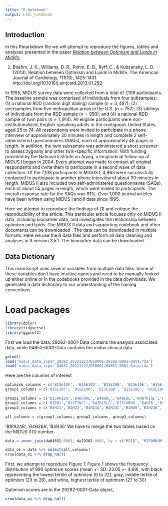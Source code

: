 ```yaml
---
title: "R Notebook"
output: html_notebook
---
```



## Introduction
In this Rmarkdown file we will attempt to reproduce the figures, tables and analyses presented in the paper [_Relation between Optimism and Lipids in Midlife_.](https://www.ajconline.org/article/S0002-9149(13)00388-3/pdf)

1. Boehm, J. K., Williams, D. R., Rimm, E. B., Ryff, C., & Kubzansky, L. D. (2013). Relation between Optimism and Lipids in Midlife. The American Journal of Cardiology, 111(10), 1425-1431.
http://doi.org/10.1016/j.amjcard.2013.01.292

In 1995, MIDUS survey data were collected from a total of 7,108 participants. The baseline sample was comprised of individuals from four subsamples: (1) a national RDD (random digit dialing) sample ($n = 3,487$); (2) oversamples from five metropolitan areas in the U.S. ($n = 757$); (3) siblings of individuals from the RDD sample ($n = 950$); and (4) a national RDD sample of twin pairs ($n = 1,914$). All eligible participants were non-institutionalized, English-speaking adults in the contiguous United States, aged 25 to 74. All respondents were invited to participate in a phone interview of approximately 30 minutes in length and complete 2 self-administered questionnaires (SAQs), each of approximately 45 pages in length. In addition, the twin subsample was administered a short screener to assess zygosity and other twin-specific information. With funding provided by the National Institute on Aging, a longitudinal follow-up of MIDUS I began in 2004. Every attempt was made to contact all original respondents and invite them to participate in a second wave of data collection. Of the 7,108 participants in MIDUS I, 4,963 were successfully contacted to participate in another phone interview of about 30 minutes in length. MIDUS II also included two self-administered questionnaires (SAQs), each of about 55 pages in length, which were mailed to participants. The overall response rate for the SAQs was 81\%. Over 1,000 journal articles have been written using MIDUS I and II data since 1995.

Here we attempt to reproduce the findings of [1] and critique the reproducibility of the article. This particular article focuses only on MIDUS II data, including biomarker data, and investigates the relationship between optimism and lipids. The MIDUS II data and supporting codebook and other documents can be downloaded \href{https://www.icpsr.umich.edu/icpsrweb/ICPSR/studies/4652?archive=ICPSR&q=MIDUS+}{here}. The data can be downloaded in multiple formats. Here we use the R data files and perform all data cleaning and analyses in R version 3.5.1. The biomarker data can be downloaded \href{https://www.icpsr.umich.edu/icpsrweb/NACDA/studies/29282}{here}.

## Data Dictionary
This manuscript uses several variables from multiple data files. Some of these variables don't have intuitive names and need to be manually looked up either online or in the codebooks provided in the data downloads. We generated a data dictionary to our understanding of the naming conventions.

# Load packages
```r
library(dplyr)
library(tidyverse)
library(ggplot2)
```

First we load the data. 29282-0001-Data contains the analysis associated data, 
while 04652-0001-Data contains the midus clinical data
```r
getwd()
load('midus_data_icpsr_29282_20221222/DS0001/29282-0001-Data.rda')
load('midus_data_icpsr_04652_20221222/DS0001/04652-0001-Data.rda')
```

Here are the columns of interest
```r
optimism_columns = c('B1SE10F', 'B1SE10D', 'B1SE10B', 'B1SE10E', 'B1SE10C', 'B1SE10A')
group1_columns = c('B1SE10F', 'B1SE10D', 'B1SE10B', 'B1SE10E', 'B1SE10C', 'B1SE10A','B4BCHOL','B4BHDL','B4BLDL','B4BTRIGL','B1PAGE_M2','B1PRSEX','B1PF7A')

group1_columns = c('B1SORIEN','B4BCHOL','B4BHDL','B4BLDL','B4BTRIGL','B1PAGE_M2','B1PRSEX','B1PF7A')
group2_columns = c('B1PB1','B1STINC1','B4ZB1SLG','B1SCHROX','B4H26','B4H33','B4H25','B4PBMI','B1SNEGAF')
group3_columns = c('B4H21','B4H22','B4H23A','B4H23C','B4H20','B4H23B','B4H24')

all_columns = c(group1_columns, group2_columns, group3_columns)
```
'B1PA24B', 'B4H26A', 'B4H36'
We have to merge the two tables based on the MIDUS II ID number

```r
data = inner_join(da04652.0001, da29282.0001, by = c("M2ID", "M2FAMNUM"),suffix = c('','.2'))
```

```r
data_oi = data %>% select(all_columns)
nrow(data_oi %>% drop_na())
```


First, we attempt to reproduce Figure 1. 
Figure 1 shows the frequency distribution of 990 optimism scores 
(mean +- SD: 23.05 +- 4.69), 
with black representing the lowest tertile of optimism (6 to 22), 
gray, middle tertile of optimism (23 to 26), 
and white, highest tertile of optimism (27 to 30)

Optimism scores are in the 29282-0001-Data object, 


```r

nrow(data_oi %>% drop_na())

```
